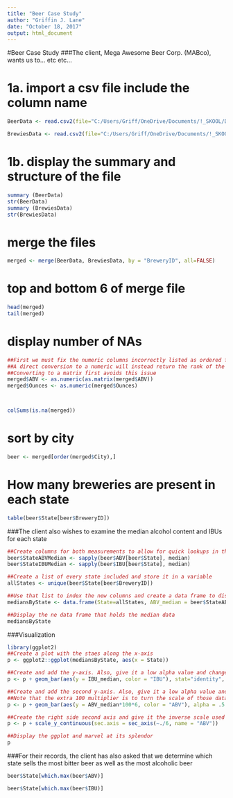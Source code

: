 ---
title: "Beer Case Study"
author: "Griffin J. Lane"
date: "October 18, 2017"
output: html_document
---

#Beer Case Study
###The client, Mega Awesome Beer Corp. (MABco), wants us to...  etc etc... 

# 1a. import a csv file include the column name

```{r, echo=TRUE}
BeerData <- read.csv2(file="C:/Users/Griff/OneDrive/Documents/!_SKOOL/Doing Data Science/Teamwork/Case-Study-1/MSDS Project/Beers.csv", header=TRUE, sep=",", col.name=c("Name", "BeerID", "ABV", "IBU", "BreweryID", "Style", "Ounces"))

BrewiesData <- read.csv2(file="C:/Users/Griff/OneDrive/Documents/!_SKOOL/Doing Data Science/Teamwork/Case-Study-1/MSDS Project/Breweries.csv", header=TRUE, sep=",", col.name=c("BreweryID", "BreweryName", "City", "State"))
```

# 1b. display the summary and structure of the file

```{r}
summary (BeerData)
str(BeerData)
summary (BrewiesData)
str(BrewiesData)
```

# merge the files
```{r,  echo=TRUE}
merged <- merge(BeerData, BrewiesData, by = "BreweryID", all=FALSE)
```


#  top and bottom 6 of merge file
```{r, echo=TRUE}
head(merged)
tail(merged)
```

# display number of NAs

```{r, echo=TRUE}
##First we must fix the numeric columns incorrectly listed as ordered factors
##A direct conversion to a numeric will instead return the rank of the factor
##Converting to a matrix first avoids this issue
merged$ABV <- as.numeric(as.matrix(merged$ABV))
merged$Ounces <- as.numeric(merged$Ounces)



colSums(is.na(merged))
```

# sort by city

```{r, echo=TRUE}
beer <- merged[order(merged$City),] 
```

# How many breweries are present in each state
```{r, echo=TRUE}
table(beer$State[beer$BreweryID])
```


###The client also wishes to examine the median alcohol content and IBUs for each state
```{r}

##Create columns for both measurements to allow for quick lookups in the future on a per tuple basis
beer$StateABVMedian <- sapply(beer$ABV[beer$State], median)
beer$StateIBUMedian <- sapply(beer$IBU[beer$State], median)

##Create a list of every state included and store it in a variable
allStates <- unique(beer$State[beer$BreweryID])

##Use that list to index the new columns and create a data frame to display the findings
mediansByState <- data.frame(State=allStates, ABV_median = beer$StateABVMedian[allStates], IBU_median = beer$StateIBUMedian[allStates])

##Display the ne data frame that holds the median data
mediansByState
``` 

###Visualization
```{r}
library(ggplot2)
##Create a plot with the staes along the x-axis
p <- ggplot2::ggplot(mediansByState, aes(x = State))

##Create and add the y-axis. Also, give it a low alpha value and change it's fill color
p <- p + geom_bar(aes(y = IBU_median, color = "IBU"), stat="identity", alpha = .5 , fill="blue")

##Create and add the second y-axis. Also, give it a low alpha value and change it's fill color
##Note that the extra 100 multiplier is to turn the scale of those data into a percentage scale
p <- p + geom_bar(aes(y = ABV_median*100*6, color = "ABV"), alpha = .5 , fill="red", stat="identity")

##Create the right side second axis and give it the inverse scale used to transform the data
p <- p + scale_y_continuous(sec.axis = sec_axis(~./6, name = "ABV")) 

##Display the ggplot and marvel at its splendor
p
```



###For their records, the client has also asked that we determine which state sells the most bitter beer as well as the most alcoholic beer
```{r}
beer$State[which.max(beer$ABV)]

beer$State[which.max(beer$IBU)]
```

